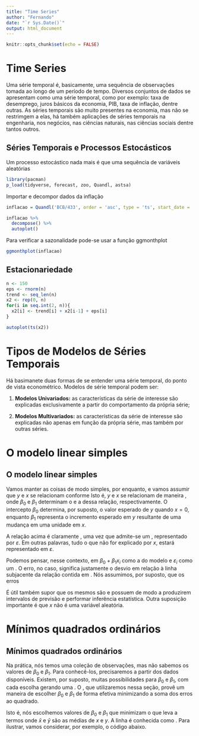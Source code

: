 ```yaml
---
title: "Time Series"
author: "Fernando"
date: "`r Sys.Date()`"
output: html_document
---
```

```r
knitr::opts_chunk$set(echo = FALSE)
```

# Time Series

Uma série temporal é, basicamente, uma sequência de observações tomada ao longo de um período de tempo. Diversos conjuntos de dados se apresentam como uma série temporal, como por exemplo: taxa de desemprego, juros básicos da economia, PIB, taxa de inflação, dentre outras. As séries temporais são muito presentes na economia, mas não se restrimgem a elas, há também aplicações de séries temporais na engenharia, nos negócios, nas ciências naturais, nas ciências sociais dentre tantos outros.

## Séries Temporais e Processos Estocásticos

Um processo estocástico nada mais é que uma sequência de variáveis aleatórias
```r
library(pacman)
p_load(tidyverse, forecast, zoo, Quandl, astsa)
```

Importar e decompor dados da inflação 
```r
inflacao = Quandl('BCB/433', order = 'asc', type = 'ts', start_date = '2007-01-01')

inflacao %>% 
  decompose() %>% 
  autoplot()
```


Para verificar a sazonalidade pode-se usar a função ggmonthplot
```r
ggmonthplot(inflacao)
```

## Estacionariedade
```r
n <- 150
eps <- rnorm(n)
trend <- seq_len(n)
x2 <- rep(0, n)
for(i in seq.int(2, n)){
  x2[i] <- trend[i] + x2[i-1] + eps[i]
}

autoplot(ts(x2))
```

# Tipos de Modelos de Séries Temporais

Há basimanete duas formas de se entender uma série temporal, do ponto de vista econométrico. Modelos de série temporal podem ser:


1. **Modelos Univariados:** as características da série de interesse são explicadas exclusivamente a partir do comportamento da própria série;


2. **Modelos Multivariados:** as características da série de interesse são explicadas não apenas em função da própria série, mas também por outras séries.

# O modelo linear simples
## O modelo linear simples

Vamos manter as coisas de modo simples, por enquanto, e vamos assumir que $y$ e $x$ se relacionam conforme \begin{equation} y = \beta_{0} + \beta_{1} x + \varepsilon \label{mls} \end{equation} Isto é, $y$ e $x$ se relacionam de maneira \emph{linear}, onde $\beta_{0}$ e $\beta_{1}$ determinam o \emph{intercepto} e a \emph{inclinação} dessa relação, respectivamente. O intercepto $\beta_{0}$ determina, por suposto, o valor esperado de $y$ quando $x=0$, enquanto $\beta_{1}$ representa o incremento esperado em $y$ resultante de uma mudança em uma unidade em $x$. 

A relação acima é claramente \emph{não determinística}, uma vez que admite-se um \emph{erro}, representado por $\varepsilon$. Em outras palavras, tudo o que não for explicado por $x$, estará representado em $\varepsilon$.\footnote{Alguns economistas brincam com a ideia de que $\varepsilon$ representa medida de nossa ignorância sobre o comportamento de $y$.} 

Podemos pensar, nesse contexto, em $\beta_{0} + \beta_{1} x_{i}$ como a \emph{parte explicada} do modelo e $\varepsilon_{i}$ como um \emph{erro aleatório}. O erro, no caso, significa justamente o desvio em relação à linha subjacente da relação contida em \ref{mls}. Nós assumimos, por suposto, que os erros

\begin{enumerate}

  \item possuem média zero;
  
  \item são não correlacionados;
  
  \item não têm relação com $x$.

\end{enumerate}

É útil também supor que os mesmos são \emph{normalmente distribuídos} e possuem \emph{variância constante} de modo a produzirem intervalos de previsão e performar inferência estatística.\footnote{A despeito dessas duas características manterem os cálculos mais simples, elas não são necessárias para fins de previsão.} Outra suposição importante é que $x$ não é uma variável aleatória. 

# Mínimos quadrados ordinários
## Mínimos quadrados ordinários

Na prática, nós temos uma coleção de observações, mas não sabemos os valores de $\beta_{0}$ e $\beta_{1}$. Para conhecê-los, precisaremos \emph{estimá-los} a partir dos dados disponíveis. Existem, por suposto, muitas possibilidades para $\beta_{0}$ e $\beta_{1}$, com cada escolha gerando uma \emph{linha diferente}. O \emph{princípio de mínimos quadrados}, que utilizaremos nessa seção, provê um maneira de escolher $\beta_{0}$ e $\beta_{1}$ de forma efetiva minimizando a soma dos erros ao quadrado. 

Isto é, nós escolhemos valores de $\beta_{0}$ e $\beta_{1}$ que minimizam \begin{equation} \sum_{i=1}^{N} \varepsilon_{i}^{2} = \sum_{i=1}^{N} (y_{i} - \beta_{0} - \beta_{1}x_{i})^{2} \end{equation} o que leva a termos \begin{equation} \hat{\beta_{1}} = \frac{\sum_{i=1}^{N} (y_{i} - \bar{y})(x_{i} - \bar{x})}{\sum_{i=1}^{N} (x_{i} - \bar{x})^{2}} \end{equation} \begin{equation} \hat{\beta_{0}} = \bar{y} - \hat{\beta_{1}} \bar{x} \end{equation} onde $\bar{x}$ e $\bar{y}$ são as médias de $x$ e $y$. A linha \emph{estimada} é conhecida como \emph{reta de regressão}. Para ilustrar, vamos considerar, por exemplo, o código abaixo. 
